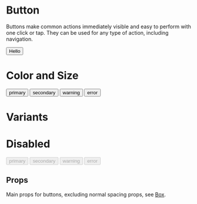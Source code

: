 
<Meta title="components|Button" component={Button} />

# Button

Buttons make common actions immediately visible and easy to perform with one click or tap. They can be used for any type of action, including navigation.

<Preview>
  <Story name="default">
    <Button margin={2}>Hello</Button>
  </Story>
</Preview>

# Color and Size

<Preview>
  <Story name="primary">
    <Button margin={2} color="primary">
      primary
    </Button>
  </Story>
  <Story name="secondary">
    <Button margin={2} color="secondary">
      secondary
    </Button>
  </Story>
  <Story name="warning">
    <Button margin={2} color="warning">
      warning
    </Button>
  </Story>
  <Story name="error">
    <Button margin={2} color="error">
      error
    </Button>
  </Story>
</Preview>

# Variants

<Preview>
  <Story name="variants">
    <Cartesian
      component={Button}
      margin={2}
      variant={["contained", "outlined", "text"]}
      size={["small", "medium", "large"]}
      children="Button"
    />
  </Story>
</Preview>

# Disabled

<Preview>
  <Story name="disabled primary">
    <Button disabled={true} margin={2} color="primary">
      primary
    </Button>
  </Story>
  <Story name="disabled secondary">
    <Button disabled={true} margin={2} color="secondary">
      secondary
    </Button>
  </Story>
  <Story name="disabled warning">
    <Button disabled={true} margin={2} color="warning">
      warning
    </Button>
  </Story>
  <Story name="disabled error">
    <Button disabled={true} margin={2} color="error">
      error
    </Button>
  </Story>
</Preview>

## Props

Main props for buttons, excluding normal spacing props, see [Box](/components/box).

<Props of={Button} />

